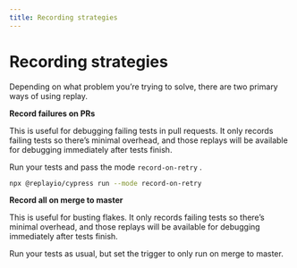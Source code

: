 ```yaml
---
title: Recording strategies
---
```

# Recording strategies

Depending on what problem you’re trying to solve, there are two primary ways of using replay.

**Record failures on PRs**

This is useful for debugging failing tests in pull requests. It only records failing tests so there’s minimal overhead, and those replays will be available for debugging immediately after tests finish.

Run your tests and pass the mode `record-on-retry` .

```bash
npx @replayio/cypress run --mode record-on-retry
```

**Record all on merge to master**

This is useful for busting flakes. It only records failing tests so there’s minimal overhead, and those replays will be available for debugging immediately after tests finish.

Run your tests as usual, but set the trigger to only run on merge to master.